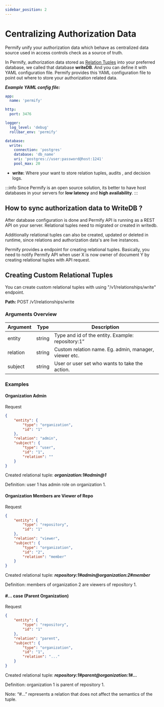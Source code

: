 ```yaml
---
sidebar_position: 2
---
```


# Centralizing Authorization Data

Permify unify your authorization data which behave as centralized data source used in access controls check 
as a source of truth. 

In Permify, authorization data stored as [Relation Tuples] into your preferred database,
we called that database **writeDB**. And you can define it with YAML configuration file. 
Permify provides this YAML configuration file to point out where to store your authorization related data.

[relation tuples]: /docs/relational-tuples

***Example YAML config file:***

```yaml
app:
  name: 'permify'

http:
  port: 3476

logger:
  log_level: 'debug'
  rollbar_env: 'permify'

database:
  write:
    connection: 'postgres'
    database: 'db_name'
    uri: 'postgres://user:password@host:1241'
    pool_max: 20
```

- **write:** Where your want to store relation tuples, audits , and decision logs.

:::info
Since Permify is an open 
source solution, its better to have host databases in your servers for **low latency** and **high availability**.
:::

## How to sync authorization data to WriteDB ?

After database configuration is done and Permify API is running as a REST API on your server. Relational tuples need to migrated or created in writedb. 

Additionally relational tuples can also be created, updated or deleted in runtime, since relations and authorization data's are live instances.

Permify provides a endpoint for creating relational tuples. Basically, you need to notify Permify API when user X is now owner of document Y by creating relational tuples with API request. 

## Creating Custom Relational Tuples

You can create custom relational tuples with using "/v1/relationships/write" endpoint.

**Path:** POST /v1/relationships/write

### Arguments Overview

| Argument | Type |  Description |
|-------------------|---------|-------------|
| entity | string | Type and id of the entity. Example: repository:1”|
| relation | string |  Custom relation name. Eg. admin, manager, viewer etc. |
| subject | string |  User or user set who wants to take the action. |

### Examples 

#### **Organization Admin**

Request

```json
{
    "entity": {
        "type": "organization",
        "id": "1"
    },
    "relation": "admin",
    "subject": {
        "type": "user",
        "id": "1",
        "relation": ""
    }
}
```

Created relational tuple: ***organization:1#admin@1***

Definition: user 1 has admin role on organization 1.

#### **Organization Members are Viewer of Repo** 

Request

```json
{
    "entity": {
        "type": "repository",
        "id": "1"
    },
    "relation": "viewer",
    "subject": {
        "type": "organization",
        "id": "2",
        "relation": "member"
    }
}
```

Created relational tuple: ***repository:1#admin@organization:2#member***

Definition: members of organization 2 are viewers of repository 1.

#### **#... case (Parent Organization)**

Request

```json
{
    "entity": {
        "type": "repository",
        "id": "1"
    },
    "relation": "parent",
    "subject": {
        "type": "organization",
        "id": "1",
        "relation": "..."
    }
}
```

Created relational tuple: ***repository:1#parent@organization:1#…***

Definition: organization 1 is parent of repository 1.

Note: “#...” represents a relation that does not affect the semantics of the tuple.